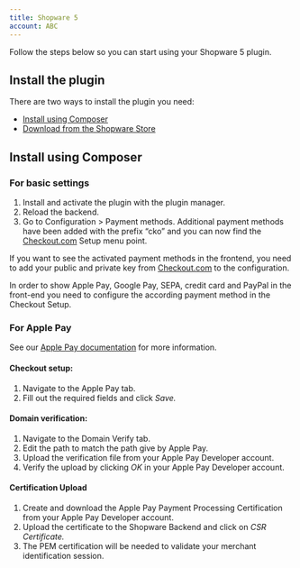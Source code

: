 ```yaml
---
title: Shopware 5
account: ABC
---
```



Follow the steps below so you can start using your Shopware 5 plugin.

Install the plugin
------------------

There are two ways to install the plugin you need:

*   [Install using Composer](#Shopware5-composer)
*   [Download from the Shopware Store](https://docs.shopware.com/en/shopware-5-en/plugins)

Install using Composer 
-----------------------

### For basic settings

1.  Install and activate the plugin with the plugin manager.
2.  Reload the backend.
3.  Go to Configuration > Payment methods. Additional payment methods have been added with the prefix “cko” and you can now find the [Checkout.com](http://checkout.com/) Setup menu point.

If you want to see the activated payment methods in the frontend, you need to add your public and private key from [Checkout.com](http://checkout.com/) to the configuration.

In order to show Apple Pay, Google Pay, SEPA, credit card and PayPal in the front-end you need to configure the according payment method in the Checkout Setup.

### For Apple Pay

See our [Apple Pay documentation](https://docs.checkout.com/payment-methods/wallets/apple-pay) for more information.

#### Checkout setup:

1.  Navigate to the Apple Pay tab.
2.  Fill out the required fields and click _Save._

#### Domain verification:

1.  Navigate to the Domain Verify tab.
2.  Edit the path to match the path give by Apple Pay.
3.  Upload the verification file from your Apple Pay Developer account.
4.  Verify the upload by clicking _OK_ in your Apple Pay Developer account.

#### Certification Upload

1.  Create and download the Apple Pay Payment Processing Certification from your Apple Pay Developer account.
2.  Upload the certificate to the Shopware Backend and click on _CSR Certificate._
3.  The PEM certification will be needed to validate your merchant identification session.

  
  
